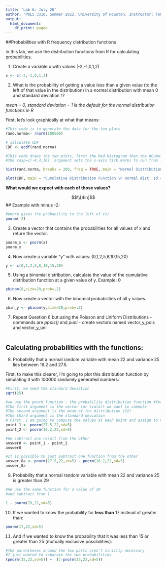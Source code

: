 ```yaml
---
title: 'Lab 6: July 20'
author: 'POLS 3316, Summer 2022, University of Houston, Instructor: Tom Hanna'
output:
  html_document:
    df_print: paged
---
```


##Probabilities with R frequency distribution functions

In this lab, we use the distribution functions from R for calculating probabilities.

1. Create a variable x with values (-2,-1,0,1,2)

```r

x <- c(-2,-1,0,1,2)

```

2. What is the probability of getting a value less than a given value (to the left of that value in the distribution) in a normal distribution with mean 0 and standard deviation 1? 

*mean = 0, standard deviation = 1 is the default for the normal distribution functions in R*

First, let's look graphically at what that means:


```r
#This code is to generate the data for the two plots
rand.norma<- rnorm(100000)

# calculate CDF 
CDF <- ecdf(rand.norma)

#This code draws the two plots, first the Red Histogram then the #Cumulative Distribution plot
#the xaxp=c(-4,4,16)  argument sets the x-axis tick marks to run from -4 to 4 and to have a total of 16 tick marks 

hist(rand.norma, breaks = 200, freq = TRUE, main = "Normal Distribution \n sd = 1, 100,000 random draws", xaxp=c(-4,4,16) , xlab = 'x', col = "red")

plot(CDF, main = "Cumulative Distribution Function \n normal dist, sd = 1, 100,000 random draws")

```

**What would we expect with each of those values?**

$$\\[4in]$$
## Example with minus -2: 

```r
#pnorm gives the probability to the left of (x)
pnorm(-2)

```
3. Create a vector that contains the probabilities for all values of x and return the vector.

```r

pnorm_x <- pnorm(x)
pnorm_x

```

4. Now create a variable “y” with values: (0,1,2,5,8,10,15,20)

```r

y <- c(0,1,2,5,8,10,15,20)

```


5. Using a binomial distribution, calculate the value of the cumulative distribution function at a given value of y. Example: 0

```r

pbinom(0,size=20,prob=.2)

```

6. Now create a vector with the binomial probabilities of all y values. 

```r

pbin_y <- pbinom(y,size=20,prob=.2)

```

7. Repeat Question 6 but using the Poisson and Uniform Distributions - commands are *ppois()* and *puni* - create vectors named vector_y_pois and vector_y_uni

```r



```

## Calculating probabilities with the functions: 

8. Probability that a normal random variable with mean 22 and variance 25 lies between 16.2 and 27.5. 

First, to make this clearer, I'm going to plot this distribution function by simulating it with 100000 randomly generated numbers:



```r
#First, we need the standard deviation
sqrt(25)

#we use the pnorm function - the probability distribution function #for the normal distribution
#The first argument is the vector (or scalar) we want to compute
#The second argument is the mean of the distribution (22)
#The third argument is the standard deviation 
# First, I am going to compute the values at each point and assign to vectors
point_1 <- pnorm(27.5,22,sd=5)
point_2 <- pnorm(16.2,22,sd=5)

#We subtract one result from the other
answer8 <- point_1 - point_2
answer8

#It is possible to just subtract one function from the other
answer_8a <- pnorm(27.5,22,sd=5) - pnorm(16.2,22,sd=5)
answer_8a

```
9. Probability that a normal random variable with mean 22 and variance 25  is greater than 29 

```r
#We use the same function for a value of 29
#and subtract from 1

1 - pnorm(29,22,sd=5)

```

10. If we wanted to know the probability for **less than** 17 instead of greater than:

```r

pnorm(17,22,sd=5)

```

11. And if we wanted to know the probability that it was less than 15 or greater than 25 (mutually exclusive possibilities):


```r
#The parentheses around the two parts aren't strictly necessary
#I just wanted to separate the two probabilities
(pnorm(15,22,sd=5)) +  (1-pnorm(25,22,sd=5))

```




